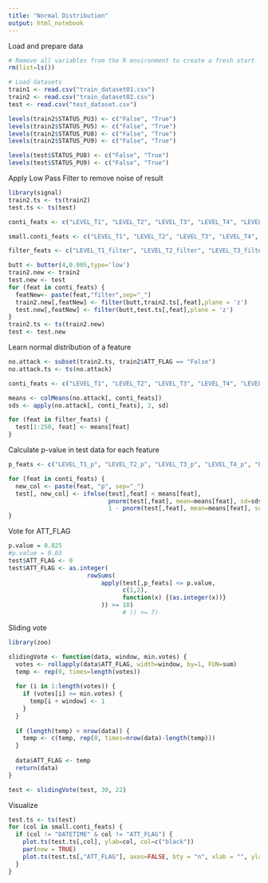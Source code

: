 ```yaml
---
title: "Normal Distribution"
output: html_notebook
---
```


Load and prepare data
```r
# Remove all variables from the R environment to create a fresh start
rm(list=ls())

# Load datasets
train1 <- read.csv("train_dataset01.csv")
train2 <- read.csv("train_dataset02.csv")
test <- read.csv("test_dataset.csv")

levels(train2$STATUS_PU3) <- c("False", "True")
levels(train2$STATUS_PU5) <- c("False", "True")
levels(train2$STATUS_PU8) <- c("False", "True")
levels(train2$STATUS_PU9) <- c("False", "True")

levels(test$STATUS_PU8) <- c("False", "True")
levels(test$STATUS_PU9) <- c("False", "True")
```

Apply Low Pass Filter to remove noise of result
```r
library(signal)
train2.ts <- ts(train2)
test.ts <- ts(test)

conti_feats <- c("LEVEL_T1", "LEVEL_T2", "LEVEL_T3", "LEVEL_T4", "LEVEL_T5", "LEVEL_T6", "LEVEL_T7", "PRESSURE_J280", "PRESSURE_J269", "PRESSURE_J300", "PRESSURE_J256", "PRESSURE_J289", "PRESSURE_J415", "PRESSURE_J302", "PRESSURE_J306", "PRESSURE_J307", "PRESSURE_J317", "PRESSURE_J14", "PRESSURE_J422", "FLOW_PU1", "FLOW_PU2", "FLOW_PU3", "FLOW_PU4", "FLOW_PU5", "FLOW_PU6", "FLOW_PU7", "FLOW_PU8", "FLOW_PU9", "FLOW_PU10", "FLOW_PU11", "FLOW_V2")

small.conti_feats <- c("LEVEL_T1", "LEVEL_T2", "LEVEL_T3", "LEVEL_T4", "LEVEL_T5", "LEVEL_T6", "LEVEL_T7", "PRESSURE_J280", "PRESSURE_J269", "PRESSURE_J300", "PRESSURE_J256", "PRESSURE_J289", "PRESSURE_J415", "PRESSURE_J302", "PRESSURE_J306", "PRESSURE_J307", "PRESSURE_J317", "PRESSURE_J14", "PRESSURE_J422", "FLOW_PU1", "FLOW_PU2", "FLOW_PU3", "FLOW_PU4", "FLOW_PU5", "FLOW_PU6", "FLOW_PU7", "FLOW_PU8", "FLOW_PU9", "FLOW_PU10", "FLOW_PU11", "FLOW_V2")

filter_feats <- c("LEVEL_T1_filter", "LEVEL_T2_filter", "LEVEL_T3_filter", "LEVEL_T4_filter", "LEVEL_T5_filter", "LEVEL_T6_filter", "LEVEL_T7_filter", "PRESSURE_J280_filter", "PRESSURE_J269_filter", "PRESSURE_J300_filter", "PRESSURE_J256_filter", "PRESSURE_J289_filter", "PRESSURE_J415_filter", "PRESSURE_J302_filter", "PRESSURE_J306_filter", "PRESSURE_J307_filter", "PRESSURE_J317_filter", "PRESSURE_J14_filter", "PRESSURE_J422_filter", "FLOW_PU1_filter", "FLOW_PU2_filter", "FLOW_PU3_filter", "FLOW_PU4_filter", "FLOW_PU5_filter", "FLOW_PU6_filter", "FLOW_PU7_filter", "FLOW_PU8_filter", "FLOW_PU9_filter", "FLOW_PU10_filter", "FLOW_PU11_filter", "FLOW_V2_filter")

butt <- butter(4,0.005,type='low')
train2.new <- train2
test.new <- test
for (feat in conti_feats) {
  featNew<- paste(feat,"filter",sep="_")
  train2.new[,featNew] <- filter(butt,train2.ts[,feat],plane = 'z')
  test.new[,featNew] <- filter(butt,test.ts[,feat],plane = 'z')
}
train2.ts <- ts(train2.new)
test <- test.new

```


Learn normal distribution of a feature
```r
no.attack <- subset(train2.ts, train2$ATT_FLAG == "False")
no.attack.ts <- ts(no.attack)

conti_feats <- c("LEVEL_T1", "LEVEL_T2", "LEVEL_T3", "LEVEL_T4", "LEVEL_T5", "LEVEL_T6", "LEVEL_T7", "PRESSURE_J280", "PRESSURE_J269", "PRESSURE_J300", "PRESSURE_J256", "PRESSURE_J289", "PRESSURE_J415", "PRESSURE_J302", "PRESSURE_J306", "PRESSURE_J307", "PRESSURE_J317", "PRESSURE_J14", "PRESSURE_J422", "FLOW_PU1", "FLOW_PU2", "FLOW_PU3", "FLOW_PU4", "FLOW_PU5", "FLOW_PU6", "FLOW_PU7", "FLOW_PU8", "FLOW_PU9", "FLOW_PU10", "FLOW_PU11", "FLOW_V2","LEVEL_T1_filter", "LEVEL_T2_filter", "LEVEL_T3_filter", "LEVEL_T4_filter", "LEVEL_T5_filter", "LEVEL_T6_filter", "LEVEL_T7_filter", "PRESSURE_J280_filter", "PRESSURE_J269_filter", "PRESSURE_J300_filter", "PRESSURE_J256_filter", "PRESSURE_J289_filter", "PRESSURE_J415_filter", "PRESSURE_J302_filter", "PRESSURE_J306_filter", "PRESSURE_J307_filter", "PRESSURE_J317_filter", "PRESSURE_J14_filter", "PRESSURE_J422_filter", "FLOW_PU1_filter", "FLOW_PU2_filter", "FLOW_PU3_filter", "FLOW_PU4_filter", "FLOW_PU5_filter", "FLOW_PU6_filter", "FLOW_PU7_filter", "FLOW_PU8_filter", "FLOW_PU9_filter", "FLOW_PU10_filter", "FLOW_PU11_filter", "FLOW_V2_filter")

means <- colMeans(no.attack[, conti_feats])
sds <- apply(no.attack[, conti_feats], 2, sd)

for (feat in filter_feats) {
  test[1:250, feat] <- means[feat] 
}
```

Calculate p-value in test data for each feature
```r
p_feats <- c("LEVEL_T1_p", "LEVEL_T2_p", "LEVEL_T3_p", "LEVEL_T4_p", "LEVEL_T5_p", "LEVEL_T6_p", "LEVEL_T7_p", "PRESSURE_J280_p", "PRESSURE_J269_p", "PRESSURE_J300_p", "PRESSURE_J256_p", "PRESSURE_J289_p", "PRESSURE_J415_p", "PRESSURE_J302_p", "PRESSURE_J306_p", "PRESSURE_J307_p", "PRESSURE_J317_p", "PRESSURE_J14_p", "PRESSURE_J422_p", "FLOW_PU1_p", "FLOW_PU2_p", "FLOW_PU3_p", "FLOW_PU4_p", "FLOW_PU5_p", "FLOW_PU6_p", "FLOW_PU7_p", "FLOW_PU8_p", "FLOW_PU9_p", "FLOW_PU10_p", "FLOW_PU11_p", "FLOW_V2_p","LEVEL_T1_filter_p", "LEVEL_T2_filter_p", "LEVEL_T3_filter_p", "LEVEL_T4_filter_p", "LEVEL_T5_filter_p", "LEVEL_T6_filter_p", "LEVEL_T7_filter_p", "PRESSURE_J280_filter_p", "PRESSURE_J269_filter_p", "PRESSURE_J300_filter_p", "PRESSURE_J256_filter_p", "PRESSURE_J289_filter_p", "PRESSURE_J415_filter_p", "PRESSURE_J302_filter_p", "PRESSURE_J306_filter_p", "PRESSURE_J307_filter_p", "PRESSURE_J317_filter_p", "PRESSURE_J14_filter_p", "PRESSURE_J422_filter_p", "FLOW_PU1_filter_p", "FLOW_PU2_filter_p", "FLOW_PU3_filter_p", "FLOW_PU4_filter_p", "FLOW_PU5_filter_p", "FLOW_PU6_filter_p", "FLOW_PU7_filter_p", "FLOW_PU8_filter_p", "FLOW_PU9_filter_p", "FLOW_PU10_filter_p", "FLOW_PU11_filter_p", "FLOW_V2_filter_p")

for (feat in conti_feats) {
  new_col <- paste(feat, "p", sep="_")
  test[, new_col] <- ifelse(test[,feat] < means[feat],
                            pnorm(test[,feat], mean=means[feat], sd=sds[feat]),
                            1 - pnorm(test[,feat], mean=means[feat], sd=sds[feat]))
}
```


Vote for ATT_FLAG
```r
p.value = 0.025
#p.value = 0.03
test$ATT_FLAG <- 0
test$ATT_FLAG <- as.integer(
                      rowSums(
                          apply(test[,p_feats] <= p.value,
                                c(1,2),
                                function(x) {(as.integer(x))}
                          )) >= 10)
                                # )) >= 7)
```

Sliding vote
```r
library(zoo)

slidingVote <- function(data, window, min.votes) {
  votes <- rollapply(data$ATT_FLAG, width=window, by=1, FUN=sum)
  temp <- rep(0, times=length(votes))
  
  for (i in 1:length(votes)) {
    if (votes[i] >= min.votes) {
      temp[i + window] <- 1
    }
  }
  
  if (length(temp) < nrow(data)) {
    temp <- c(temp, rep(0, times=nrow(data)-length(temp)))
  }
  
  data$ATT_FLAG <- temp
  return(data)
}

test <- slidingVote(test, 30, 22)
```

Visualize
```r
test.ts <- ts(test)
for (col in small.conti_feats) {
  if (col != "DATETIME" & col != "ATT_FLAG") {
    plot.ts(test.ts[,col], ylab=col, col=c("black"))
    par(new = TRUE)
    plot.ts(test.ts[,"ATT_FLAG"], axes=FALSE, bty = "n", xlab = "", ylab = "", col="red")
  }
}
```

